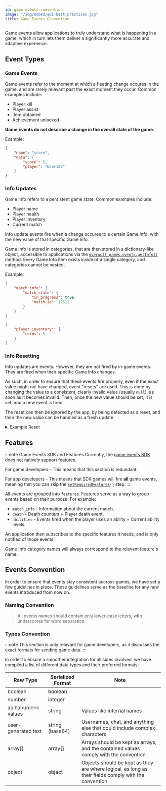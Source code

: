 ```yaml
---
id: game-events-convention
image: "/img/embed/api-best-practices.jpg"
title: Game Events Convention
---
```


Game events allow applications to truly understand what is happening in a game, which in turn lets them deliver a significantly more accurate and adaptive experience.

## Event Types
### Game Events
Game events refer to the moment at which a fleeting change occures in the game, and are rarely relevant past the exact moment they occur. Common examples include:
- Player kill
- Player assist
- Item obtained
- Achievement unlocked

**Game Events do not describe a change in the overall state of the game.**

Example:
```json title="A player just scored 5 points"
{
    "name": "score",
    "data": {
        "score": 5,
        "player": "User123"
    }
}
```

### Info Updates
Game Info refers to a persistent game state. Common examples include:
- Player name
- Player health
- Player inventory
- Current match

Info update events fire when a change occures to a certain Game Info, with the new value of that specific Game Info.

Game Info is stored in categories, that are then stored in a dictionary-like object, accessible to applications via the [`overwolf.games.events.getInfo()`](/api/games/events#getinfocallback) method.
Every Game Info item exists inside of a single category, and categories cannot be nested.

Example:
```json title="A match just started, updating the match_state game info inside of the match_info category"
{
    "match_info": {
        "match_state": {
            "in_progress": true,
            "match_id": 12512
        }
    }
}
```

```json title="The player's coin count changed to 5, updating the coins info inside of the player_inventory category"
{
    "player_inventory": {
        "coins": 5
    }
}
```

### Info Resetting

Info updates are events. However, they are not fired by in-game events. They are fired when their specific Game Info changes.

As such, in order to ensure that these events fire properly, even if the exact value might not have changed, event "resets" are used.
This is done by changing the value to a consistent, clearly invalid value (usually `null`), as soon as it becomes invalid.
Then, once the new value should be set, it is set, and a new event is fired.

The reset can then be ignored by the app, by being detected as a reset, and then the new value can be handled as a fresh update.

<details>
<summary>Example Reset</summary>

Assume that we have a `score`` Info Value. This value starts at 0 at the start of every match.

```json title="First match just started, score was set to 0"
...
    "score": 0
...
```

Now, it could be possible that a match will end with `score` still being set to 0. As a result, when the next match starts,
setting `score` to 0 will not fire an event.

To stop that from happening, when the match ends, we set `score`, and any other match-specific data, to null:

```json title="First match just ended, score is set to null"
...
    "score": null
...
```

Now, when the next match will start, score will change from null to 0, causing an event to fire.

```json title="Second match just started, score is set to 0"
...
    "score": null
...
```

</details>



## Features

:::note Game Events SDK and Features
Currently, the [game events SDK](/topics/integrations/events-sdk-for-game-developers) does not natively support features.

For game developers - This means that this section is redundant.

For app developers - This means that SDK games will fire **all** game events, meaning that you can skip the [`setRequiredFeatures()`](/api/games/events#setrequiredfeaturesfeatures-callback) step.
:::

All events are grouped into `features`. Features serve as a way to group events based on their purpose. For example:
- `match_info` - Information about the current match.
- `death` - Death counters + Player death event.
- `abilities` - Events fired when the player uses an ability + Current ability levels.

An application then subscribes to the specific features it needs, and is only notified of those events.

Game Info category names will always correspond to the relevant feature's name.

## Events Convention

In order to ensure that events stay consistent accross games, we have set a few guidelines in place.
These guidelines serve as the baseline for any new events introduced from now on.

### Naming Convention

> All events names should contain only lower-case letters, with underscores for word separation.




### Types Convention

:::note
This section is only relevant for game developers, as it discusses the exact formats for sending game data.
:::

In order to ensure a smoother integration for all sides involved, we have compiled a list of different data types and their preferred formats:

Raw Type            | Serialized Format | Note                |
--------------------| ------------------| --------------------|
boolean             | boolean           |                     |
number              | integer           |                     |
aplhanumeric values | string            | Values like internal names |
user-generated text | string (base64)   | Usernames, chat, and anything else that could include complex characters |
array[]             | array[]           | Arrays should be kept as arrays, and the contained values comply with the convention |
object              | object            | Objects should be kept as they are where logical, as long as their fields comply with the convention |

